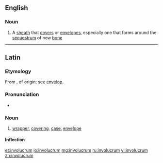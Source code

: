 ==English==

===Noun===
{{en-noun|involucra}}

# A [[sheath]] that [[cover]]s or [[envelope]]s, especially one that forms around the [[sequestrum]] of new [[bone]]

----
==Latin==
===Etymology=== 
From {{term|voloper||to wrap up|lang=la}}, of {{etyl|cel|la}} origin; see [[envelop]].
===Pronunciation===
* {{la-pronunc|involūcrum}}

===Noun===
{{la-noun|involūcrum|involucri|involūcrī|n|second}}

# [[wrapper]], [[covering]], [[case]], [[envelope]]

====Inflection====
{{la-decl-2nd-N|involūcr}}

[[et:involucrum]]
[[io:involucrum]]
[[mg:involucrum]]
[[ru:involucrum]]
[[vi:involucrum]]
[[zh:involucrum]]